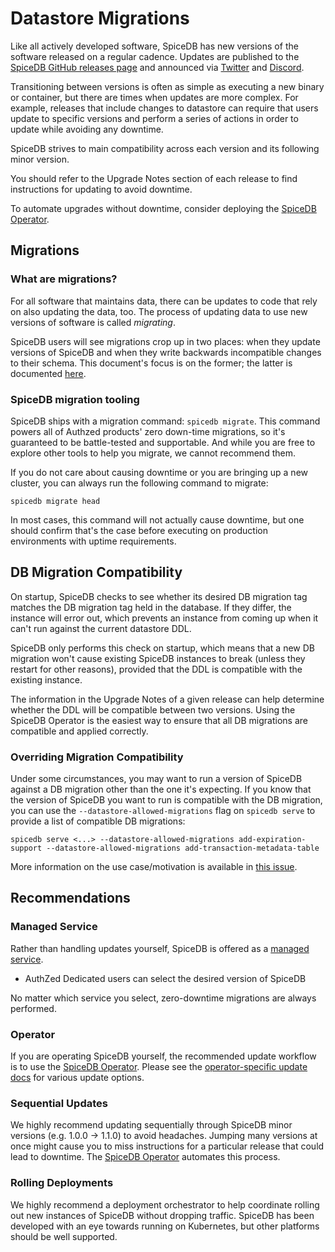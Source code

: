
# Datastore Migrations

Like all actively developed software, SpiceDB has new versions of the software released on a regular cadence.
Updates are published to the [SpiceDB GitHub releases page] and announced via [Twitter] and [Discord].

Transitioning between versions is often as simple as executing a new binary or container, but there are times when updates are more complex.
For example, releases that include changes to datastore can require that users update to specific versions and perform a series of actions in order to update while avoiding any downtime.

<Callout type="warning">
  SpiceDB strives to main compatibility across each version and its following minor version.

  You should refer to the Upgrade Notes section of each release to find instructions for updating to avoid downtime.

  To automate upgrades without downtime, consider deploying the [SpiceDB Operator].

  [SpiceDB Operator]: /spicedb/concepts/operator
</Callout>

[SpiceDB GitHub releases page]: https://github.com/authzed/spicedb/releases
[Twitter]: https://twitter.com/authzed
[Discord]: https://authzed.com/discord
[datastore migrations]: #what-are-migrations

## Migrations

### What are migrations?

For all software that maintains data, there can be updates to code that rely on also updating the data, too.
The process of updating data to use new versions of software is called _migrating_.

SpiceDB users will see migrations crop up in two places: when they update versions of SpiceDB and when they write backwards incompatible changes to their schema.
This document's focus is on the former; the latter is documented [here].

[here]: ../modeling/migrating-schema

### SpiceDB migration tooling

SpiceDB ships with a migration command: `spicedb migrate`.
This command powers all of Authzed products' zero down-time migrations, so it's guaranteed to be battle-tested and supportable.
And while you are free to explore other tools to help you migrate, we cannot recommend them.

If you do not care about causing downtime or you are bringing up a new cluster, you can always run the following command to migrate:

```
spicedb migrate head
```

In most cases, this command will not actually cause downtime, but one should confirm that's the case before executing on production environments with uptime requirements.

## DB Migration Compatibility

On startup, SpiceDB checks to see whether its desired DB migration tag matches the DB migration tag held in the database.
If they differ, the instance will error out, which prevents an instance from coming up when it can't run against the current datastore DDL.

SpiceDB only performs this check on startup, which means that a new DB migration won't cause existing SpiceDB instances to break (unless they restart for other reasons),
provided that the DDL is compatible with the existing instance.

The information in the Upgrade Notes of a given release can help determine whether the DDL will be compatible between two versions.
Using the SpiceDB Operator is the easiest way to ensure that all DB migrations are compatible and applied correctly.

### Overriding Migration Compatibility

Under some circumstances, you may want to run a version of SpiceDB against a DB migration other than the one it's expecting.
If you know that the version of SpiceDB you want to run is compatible with the DB migration, you can use the `--datastore-allowed-migrations`
flag on `spicedb serve` to provide a list of compatible DB migrations:

```
spicedb serve <...> --datastore-allowed-migrations add-expiration-support --datastore-allowed-migrations add-transaction-metadata-table
```

More information on the use case/motivation is available in [this issue](https://github.com/authzed/spicedb/issues/2135).

## Recommendations

### Managed Service

Rather than handling updates yourself, SpiceDB is offered as a [managed service].

- AuthZed Dedicated users can select the desired version of SpiceDB

No matter which service you select, zero-downtime migrations are always performed.

[managed service]: https://authzed.com/pricing

### Operator

If you are operating SpiceDB yourself, the recommended update workflow is to use the [SpiceDB Operator].
Please see the [operator-specific update docs] for various update options.

[operator-specific update docs]: /spicedb/concepts/operator#updating-managed-spicedbclusters

### Sequential Updates

We highly recommend updating sequentially through SpiceDB minor versions (e.g. 1.0.0 -> 1.1.0) to avoid headaches.
Jumping many versions at once might cause you to miss instructions for a particular release that could lead to downtime.
The [SpiceDB Operator](#operator) automates this process.

### Rolling Deployments

We highly recommend a deployment orchestrator to help coordinate rolling out new instances of SpiceDB without dropping traffic.
SpiceDB has been developed with an eye towards running on Kubernetes, but other platforms should be well supported.
